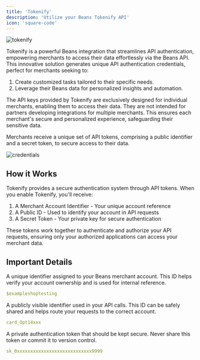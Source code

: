 ```yaml
---
title: 'Tokenify'
description: 'Utilize your Beans Tokenify API'
icon: 'square-code'
---
```


<Frame caption="tokenify">
  <img
    src="/assets/images/integrations/tokenify/hero.webp"
    style={{ borderRadius: '0.5rem' }}
    title="tokenify"
    alt="tokenify"
  />
</Frame>

Tokenify is a powerful Beans integration that streamlines API authentication, empowering merchants to access their data
effortlessly via the Beans API. This innovative solution generates unique API authentication credentials, perfect for
merchants seeking to:

1. Create customized tasks tailored to their specific needs.
2. Leverage their Beans data for personalized insights and automation.

<Warning>
  The API keys provided by Tokenify are exclusively designed for individual merchants, enabling them to access their
  data. They are not intended for partners developing integrations for multiple merchants. This ensures each merchant's
  secure and personalized experience, safeguarding their sensitive data.
</Warning>

Merchants receive a unique set of API tokens, comprising a public identifier and a secret
token, to secure access to their data.

<Frame caption="credentials">
  <img
    src="/assets/images/integrations/tokenify/credentials.webp"
    title="credentials"
    alt="credentials"
    style={{ borderRadius: '0.5rem' }}
  />
</Frame>

## How it Works

Tokenify provides a secure authentication system through API tokens. When you enable Tokenify, you'll receive:

1. A Merchant Account Identifier - Your unique account reference
2. A Public ID - Used to identify your account in API requests
3. A Secret Token - Your private key for secure authentication

These tokens work together to authenticate and authorize your API requests, ensuring only your authorized applications can access your merchant data.

## Important Details

<AccordionGroup>
  <Accordion title="Merchant Account Identifier">
    A unique identifier assigned to your Beans merchant account. This ID helps verify your account ownership and is used for internal reference.

```yaml
$exampleshoptesting
```
  </Accordion>

  <Accordion title="Merchant Public ID">
    A publicly visible identifier used in your API calls. This ID can be safely shared and helps route your requests to the correct account.

```yaml
card_Opt14xxx
```
  </Accordion>

  <Accordion title="Merchant Secret Token">
    A private authentication token that should be kept secure. Never share this token or commit it to version control.

```yaml
sk_0xxxxxxxxxxxxxxxxxxxxxxxxxxxx9999
```
  </Accordion>
</AccordionGroup>